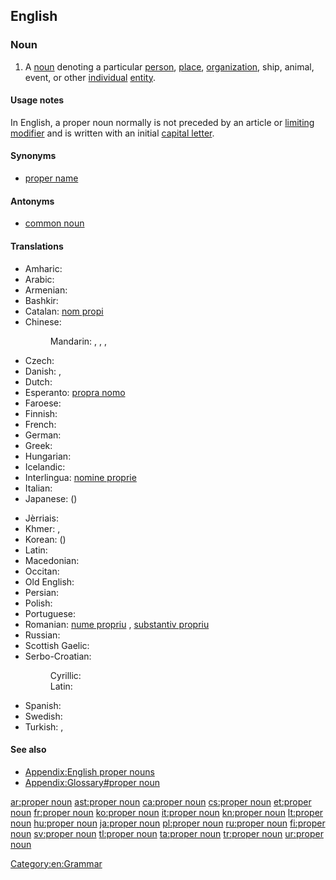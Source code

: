 ==English==
{{wikipedia}}

===Noun===
{{examples-right|''Mike'', ''United Nations''}}
{{en-noun|head=[[proper]] [[noun]]}}

# A [[noun]] denoting a particular [[person]], [[place]], [[organization]], ship, animal, event, or other [[individual]] [[entity]].

====Usage notes====
{{mainapp|English proper nouns}}
In English, a proper noun normally is not preceded by an article or [[limiting modifier]] and is written with an initial [[capital letter]].

====Synonyms====
* [[proper name]]

====Antonyms====
* [[common noun]]

====Translations====
{{trans-top|The name of a particular person, place, organization or other individual entity}}
* Amharic: {{t-|am|የተፀውኦ ስም|tr=yätäTS'äwao sm|sc=Ethi}}
* Arabic: {{t-|ar|اسم علم|tr=ism 3alam}}
* Armenian: {{t-|hy|հատուկ անուն|tr=hatuk anun}}
* Bashkir: {{tø|ba|яңғыҙлыҡ исем|tr=yaŋğïðlïq isem|sc=Cyrl}}
* Catalan: [[nom propi]]
* Chinese:
*: Mandarin: {{t-|cmn|專有名詞|sc=Hani}}, {{t-|cmn|专有名词|tr=zhuānyǒu míngcí|sc=Hani}}, {{t-|cmn|固有名詞|sc=Hani}}, {{t|cmn|固有名词|tr=gùyǒu míngcí|sc=Hani}}
* Czech: {{t+|cs|vlastní jméno|n}}
* Danish: {{t+|da|proprium}}, {{t-|da|egennavn}}
* Dutch: {{t+|nl|eigennaam|m}}
* Esperanto: [[propra nomo]]
* Faroese: {{t-|fo|sernavn|n}}
* Finnish: {{t+|fi|erisnimi}}
* French: {{t+|fr|nom propre}}
* German: {{t+|de|Eigenname|m}}
* Greek: {{t+|el|κύριο όνομα|n|tr=kýrio ónoma|sc=Grek}}
* Hungarian: {{t+|hu|tulajdonnév}}
* Icelandic: {{t-|is|eiginnafn|n}}
* Interlingua: [[nomine proprie]]
* Italian: {{t+|it|nome proprio}}
* Japanese: {{t+|ja|固有名詞|tr=koyūmeishi}}({{Jpan|こゆうめいし}})
{{trans-mid}}
* Jèrriais: {{tø|roa-jer|nom propre|m}}
* Khmer: {{t-|km|អសាធារណនាម|tr=ak sathea raknak neam|sc=Khmr}}, {{t-|km|នាមអសាធារណ៍|tr=neam ak sathea|sc=Khmr}}
* Korean: {{t+|ko|고유명사|tr=goyumyeongsa|sc=Hang}} ({{t+|ko|固有名詞|sc=Hani}})
* Latin: {{t-|la|nomen proprium|n|alt=nōmen proprium}}
* Macedonian: {{t-|mk|лична именка|f|tr=líčna ímenka}}
* Occitan: {{t-|oc|nom pròpri|m}}
* Old English: {{t-|ang|agen nama|m|alt=āgen nama}}
* Persian: {{t+|fa|اسم خاص|sc=fa-Arab}}
* Polish: {{t+|pl|nazwa własna|f}}
* Portuguese: {{t+|pt|substantivo próprio|m}}
* Romanian: [[nume propriu]] {{n}}, [[substantiv propriu]] {{n}}
* Russian: {{t+|ru|имя собственное|n|tr=ímja sóbstvennoje}}
* Scottish Gaelic: {{t-|gd|ainmear sònrachaidh|m}}
* Serbo-Croatian:
*: Cyrillic: {{t-|sh|властита именица|f|tr=vlastita imenica|sc=Cyrl}}
*: Latin: {{t-|sh|vlastita imenica|f}}
* Spanish: {{t+|es|nombre propio}}
* Swedish: {{t+|sv|egennamn}}
* Turkish: {{t+|tr|özel ad}}, {{t+|tr|özel isim}}
{{trans-bottom}}

====See also====
* [[Appendix:English proper nouns]]
* [[Appendix:Glossary#proper noun]]

[[Category:en:Grammar]]

[[ar:proper noun]]
[[ast:proper noun]]
[[ca:proper noun]]
[[cs:proper noun]]
[[et:proper noun]]
[[fr:proper noun]]
[[ko:proper noun]]
[[it:proper noun]]
[[kn:proper noun]]
[[lt:proper noun]]
[[hu:proper noun]]
[[ja:proper noun]]
[[pl:proper noun]]
[[ru:proper noun]]
[[fi:proper noun]]
[[sv:proper noun]]
[[tl:proper noun]]
[[ta:proper noun]]
[[tr:proper noun]]
[[ur:proper noun]]